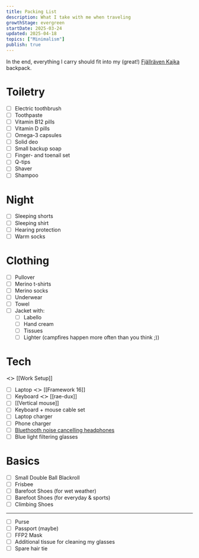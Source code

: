 ```yaml
---
title: Packing List
description: What I take with me when traveling
growthStage: evergreen
startDate: 2025-03-24
updated: 2025-04-18
topics: ["Minimalism"]
publish: true
---
```


In the end, everything I carry should fit into my (great!) [Fjällräven Kajka](https://www.fjallraven.com/eu/en-gb/bags-gear/backpacks-bags/trekking-backpacks/kajka-65-ml/) backpack.

# Toiletry

- [ ] Electric toothbrush
- [ ] Toothpaste
- [ ] Vitamin B12 pills
- [ ] Vitamin D pills
- [ ] Omega-3 capsules
- [ ] Solid deo
- [ ] Small backup soap
- [ ] Finger- and toenail set
- [ ] Q-tips
- [ ] Shaver
- [ ] Shampoo

# Night

- [ ] Sleeping shorts
- [ ] Sleeping shirt
- [ ] Hearing protection
- [ ] Warm socks

# Clothing

- [ ] Pullover
- [ ] Merino t-shirts
- [ ] Merino socks
- [ ] Underwear
- [ ] Towel
- [ ] Jacket with:
  - [ ] Labello
  - [ ] Hand cream
  - [ ] Tissues
  - [ ] Lighter (campfires happen more often than you think ;))

# Tech
≺≻ [[Work Setup]]

- [ ] Laptop ≺≻ [[Framework 16]]
- [ ] Keyboard ≺≻ [[rae-dux]]
- [ ] [[Vertical mouse]]
- [ ] Keyboard + mouse cable set
- [ ] Laptop charger
- [ ] Phone charger
- [ ] [Bluethooth noise cancelling headphones](https://www.myearfun.com/eu/headphones/earfun-air-pro-3-le-audio-anc-true-wireless-earbuds-black)
- [ ] Blue light filtering glasses

# Basics

- [ ] Small Double Ball Blackroll
- [ ] Frisbee
- [ ] Barefoot Shoes (for wet weather)
- [ ] Barefoot Shoes (for everyday & sports)
- [ ] Climbing Shoes

---

- [ ] Purse
- [ ] Passport (maybe)
- [ ] FFP2 Mask
- [ ] Additional tissue for cleaning my glasses
- [ ] Spare hair tie
